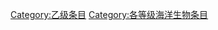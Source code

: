 {{catmore1|[[Wikipedia:海洋生物专题|Wikipedia:海洋生物专题]]}}
{{Articles by Quality|topic=海洋生物|project=海洋生物|format=toc}}
{{emptycat}}

[[Category:乙级条目|Category:乙级条目]]
[[Category:各等级海洋生物条目|Category:各等级海洋生物条目]]